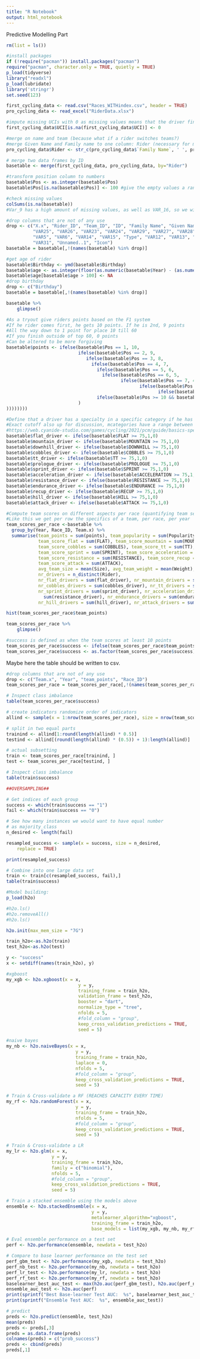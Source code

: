 ```yaml
---
title: "R Notebook"
output: html_notebook
---
```


Predictive Modelling Part

```r
rm(list = ls())
```

```r
#install packages
if (!require("pacman")) install.packages("pacman")
require("pacman", character.only = TRUE, quietly = TRUE)
p_load(tidyverse)
library("readxl")
p_load(lubridate)
library('stringr')
set.seed(123)
```

```r
first_cycling_data <- read.csv("Races_WITHindex.csv", header = TRUE)
pro_cycling_data <- read_excel("RiderData.xlsx")
```

```r
#impute missing UCIs with 0 as missing values means that the driver finished outside of the points and thus did not earn any
first_cycling_data$UCI[is.na(first_cycling_data$UCI)] <- 0
```

```r
#merge on name and team (because what if a rider switches teams?)
#merge Given Name and Family name to one column: Rider (necessary for merge)
pro_cycling_data$Rider <- str_c(pro_cycling_data$`Family Name`, ' ', pro_cycling_data$`Given Name`)

# merge two data frames by ID
basetable <- merge(first_cycling_data, pro_cycling_data, by="Rider")

```

```r
#transform position column to numbers
basetable$Pos <- as.integer(basetable$Pos)
basetable$Pos[is.na(basetable$Pos)] <- 100 #give the empty values a random number that does NOT indicate success (NA means DNF or DNS)
```

```r
#check missing values
colSums(is.na(basetable))
#Var_9 has a high amount of missing values, as well as VAR_16, so we will drop those
```


```r
#drop columns that are not of any use
drop <- c("X.x", "Rider_ID", "Team_ID", "ID", "Family Name", "Given Name", "Name", "Team.y", "Region", "ID2", "VAR10", "VAR9", "VAR16",
          "VAR25", "VAR26", "VAR23", "VAR24", "VAR29", "VAR27", "VAR28", "VAR21", "VAR22", "VAR20", "X.y", "VAR2", "VAR3",
          "VAR5", "VAR6", "VAR14", "VAR15", "Type", "VAR12", "VAR13", "VAR18", "Price", "VAR19", "VAR17", "VAR8", "VAR11", "VAR30",
          "VAR31", "Unnamed..1", "Icon")
basetable = basetable[,!(names(basetable) %in% drop)]
```

```r
#get age of rider
basetable$Birthday <- ymd(basetable$Birthday)
basetable$age <- as.integer(floor(as.numeric(basetable$Year) - (as.numeric(format(basetable$Birthday, format = "%Y")))))
basetable$age[basetable$age > 100] <- NA
#drop birthday
drop <- c("Birthday")
basetable = basetable[,!(names(basetable) %in% drop)]
```

```r
basetable %>%
    glimpse()
```

```r
#As a tryout give riders points based on the F1 system
#If he rider comes first, he gets 10 points. If he is 2nd, 9 points
#All the way down to 1 point for place 10 till 60
#If you finish outside of top 60, 0 points
#Can be altered to be more forgiving
basetable$points <- ifelse(basetable$Pos == 1, 10, 
                           ifelse(basetable$Pos == 2, 9,
                              ifelse(basetable$Pos == 3, 8,
                                ifelse(basetable$Pos == 4, 7,
                                  ifelse(basetable$Pos == 5, 6,
                                    ifelse(basetable$Pos == 6, 5,
                                           ifelse(basetable$Pos == 7, 4,
                                                  ifelse(basetable$Pos == 8, 3,
                                                         ifelse(basetable$Pos == 9, 2,
                                  ifelse(basetable$Pos >= 10 && basetable$Pos <= 60, 1, 0)
                           )
))))))))
```

```r
#Define that a driver has a specialty in a specific category if he has a score in that category above 75
#Exact cutoff also up for discussion, mcategories have a range between 50 and 85
#https://web.cyanide-studio.com/games/cycling/2021/pcm/guide/basics-specialisations/
basetable$flat_driver <- ifelse(basetable$FLAT >= 75,1,0)
basetable$mountain_driver <- ifelse(basetable$MOUNTAIN >= 75,1,0)
basetable$downhill_driver <- ifelse(basetable$DOWNHILL >= 75,1,0)
basetable$cobbles_driver <- ifelse(basetable$COBBLES >= 75,1,0)
basetable$tt_driver <- ifelse(basetable$TT >= 75,1,0)
basetable$prologue_driver <- ifelse(basetable$PROLOGUE >= 75,1,0)
basetable$sprint_driver <- ifelse(basetable$SPRINT >= 75,1,0)
basetable$acceleration_driver <- ifelse(basetable$ACCELERATION >= 75,1,0)
basetable$resistance_driver <- ifelse(basetable$RESISTANCE >= 75,1,0)
basetable$endurance_driver <- ifelse(basetable$ENDURANCE >= 75,1,0)
basetable$recup_driver <- ifelse(basetable$RECUP >= 75,1,0)
basetable$hill_driver <- ifelse(basetable$HILL >= 75,1,0)
basetable$attack_driver <- ifelse(basetable$ATTACK >= 75,1,0)
```

```r
#Compute team scores on different aspects per race (quantifying team selection)
#Like this we get per row the specifics of a team, per race, per year
team_scores_per_race <-basetable %>%
  group_by(Year, Race_ID, Team.x) %>%
  summarise(team_points = sum(points), team_popularity = sum(Popularity), team_potential = sum(Potential),
            team_score_flat = sum(FLAT), team_score_mountain = sum(MOUNTAIN), team_score_downhill = sum(DOWNHILL),
            team_score_cobbles = sum(COBBLES), team_score_tt = sum(TT), team_score_prologue = sum(PROLOGUE),
            team_score_sprint = sum(SPRINT), team_score_acceleration = sum(ACCELERATION), team_score_endurance = sum(ENDURANCE),
            team_score_resistance = sum(RESISTANCE), team_score_recup = sum(RECUP), team_score_hill = sum(HILL),
            team_score_attack = sum(ATTACK), 
            avg_team_size = mean(Size), avg_team_weight = mean(Weight),
            nr_drivers = n_distinct(Rider),
            nr_flat_drivers = sum(flat_driver), nr_mountain_drivers = sum(mountain_driver), nr_downhill_drivers = sum(downhill_driver),
            nr_cobbles_drivers = sum(cobbles_driver), nr_tt_drivers = sum(tt_driver), nr_prologue_drivers = sum(prologue_driver),
            nr_sprint_drivers = sum(sprint_driver), nr_acceleration_drivers = sum(acceleration_driver), nr_resistance_drivers =
              sum(resistance_driver), nr_endurance_drivers = sum(endurance_driver), nr_recup_drivers = sum(recup_driver), 
            nr_hill_drivers = sum(hill_driver), nr_attack_drivers = sum(attack_driver), avg_age_drivers = mean(age))

```

```r
hist(team_scores_per_race$team_points)
```
```r
team_scores_per_race %>%
    glimpse()
```


```r
#success is defined as when the team scores at least 10 points
team_scores_per_race$success <- ifelse(team_scores_per_race$team_points >= 10, 1, 0)
team_scores_per_race$success <- as.factor(team_scores_per_race$success)
```

Maybe here the table should be written to csv.

```r
#drop columns that are not of any use
drop <- c("Team.x", "Year", "team_points", "Race_ID")
team_scores_per_race = team_scores_per_race[,!(names(team_scores_per_race) %in% drop)]
```

```r
# Inspect class imbalance
table(team_scores_per_race$success)
```


```r
# create indicators randomize order of indicators
allind <- sample(x = 1:nrow(team_scores_per_race), size = nrow(team_scores_per_race))

# split in two equal parts
trainind <- allind[1:round(length(allind) * 0.5)]
testind <- allind[(round(length(allind) * (0.5)) + 1):length(allind)]

# actual subsetting
train <- team_scores_per_race[trainind, ]
test <- team_scores_per_race[testind, ]
```

```r
# Inspect class imbalance
table(train$success)
```


```r
##OVERSAMPLING##

# Get indices of each group
success <- which(train$success == "1")
fail <- which(train$success == "0")

# See how many instances we would want to have equal number
# as majority_class
n_desired <- length(fail)

resampled_success <- sample(x = success, size = n_desired,
    replace = TRUE)

print(resampled_success)
```

```r
# Combine into one large data set
train <- train[c(resampled_success, fail),]
table(train$success)
```


```r
#Model building:
p_load(h2o)
```

```r
#h2o.ls()
#h2o.removeAll()
#h2o.ls()
```

```r
h2o.init(max_mem_size = "7G")
```

```r
train_h2o<-as.h2o(train)
test_h2o<-as.h2o(test)
```

```r
y <- "success"
x <- setdiff(names(train_h2o), y)
```

```r
#xgboost
my_xgb <- h2o.xgboost(x = x,
                           y = y,
                           training_frame = train_h2o,
                           validation_frame = test_h2o,
                           booster = "dart",
                           normalize_type = "tree",
                           nfolds = 5,
                           #fold_column = "group",
                           keep_cross_validation_predictions = TRUE,
                           seed = 5)
 
#naive bayes
my_nb <- h2o.naiveBayes(x = x,
                          y = y,
                          training_frame = train_h2o,
                          laplace = 0,
                          nfolds = 5,
                          #fold_column = "group",
                          keep_cross_validation_predictions = TRUE,
                          seed = 5)

# Train & Cross-validate a RF (REACHES CAPACITY EVERY TIME)
my_rf <- h2o.randomForest(x = x,
                          y = y,
                          training_frame = train_h2o,
                          nfolds = 5,
                          #fold_column = "group",
                          keep_cross_validation_predictions = TRUE,
                          seed = 5)

# Train & Cross-validate a LR
my_lr <- h2o.glm(x = x,
                 y = y,
                 training_frame = train_h2o,
                 family = c("binomial"),
                 nfolds = 5,
                 #fold_column = "group",
                 keep_cross_validation_predictions = TRUE,
                 seed = 5)
```

```r
# Train a stacked ensemble using the models above
ensemble <- h2o.stackedEnsemble(x = x,
                                y = y,
                                metalearner_algorithm="xgboost",
                                training_frame = train_h2o,
                                base_models = list(my_xgb, my_nb, my_rf, my_lr))
```

```r
# Eval ensemble performance on a test set
perf <- h2o.performance(ensemble, newdata = test_h2o)
```

```r
# Compare to base learner performance on the test set
perf_gbm_test <- h2o.performance(my_xgb, newdata = test_h2o)
perf_nb_test <- h2o.performance(my_nb, newdata = test_h2o)
perf_lr_test <- h2o.performance(my_lr, newdata = test_h2o)
perf_rf_test <- h2o.performance(my_rf, newdata = test_h2o)
baselearner_best_auc_test <- max(h2o.auc(perf_gbm_test), h2o.auc(perf_nb_test), h2o.auc(perf_lr_test), h2o.auc(perf_rf_test))
ensemble_auc_test <- h2o.auc(perf)
print(sprintf("Best Base-learner Test AUC:  %s", baselearner_best_auc_test))
print(sprintf("Ensemble Test AUC:  %s", ensemble_auc_test))

```

```r
# predict
preds <- h2o.predict(ensemble, test_h2o)
mean(preds)
preds <- preds[,3]
preds = as.data.frame(preds)
colnames(preds) = c("prob_success")
preds <- cbind(preds)
preds[,1]
```

```r

```


